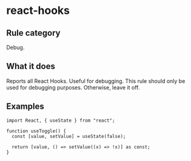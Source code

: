# react-hooks

## Rule category

Debug.

## What it does

Reports all React Hooks. Useful for debugging. This rule should only be used for debugging purposes. Otherwise, leave it off.

## Examples

```tsx twoslash
import React, { useState } from "react";

function useToggle() {
  const [value, setValue] = useState(false);

  return [value, () => setValue((x) => !x)] as const;
}
```
